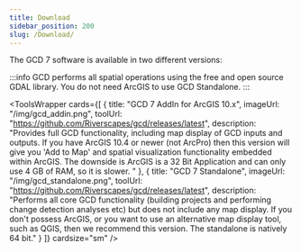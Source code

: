 ```yaml
---
title: Download
sidebar_position: 200
slug: /Download/
---
```



The GCD 7 software is available in two different versions: 

:::info
GCD performs all spatial operations using the free and open source GDAL library. You do not need ArcGIS to use GCD Standalone.
:::

<ToolsWrapper
  cards={[
    {
      title: "GCD 7 AddIn for ArcGIS 10.x",
      imageUrl: "/img/gcd_addin.png",
      toolUrl: "https://github.com/Riverscapes/gcd/releases/latest",
      description: "Provides full GCD functionality, including map display of GCD inputs and outputs. If you have ArcGIS 10.4 or newer (not ArcPro) then this version will give you 'Add to Map' and spatial visualization functionality embedded within ArcGIS. The downside is ArcGIS is a 32 Bit Application and can only use 4 GB of RAM, so it is slower. "
    },
    {
      title: "GCD 7 Standalone",
      imageUrl: "/img/gcd_standalone.png",
      toolUrl: "https://github.com/Riverscapes/gcd/releases/latest",
      description: "Performs all core GCD functionality (building projects and performing change detection analyses etc) but does not include any map display. If you don't possess ArcGIS, or you want to use an alternative map display tool, such as QGIS, then we recommend this version. The standalone is natively 64 bit."
    }
  ]}
  cardsize="sm"
/>
